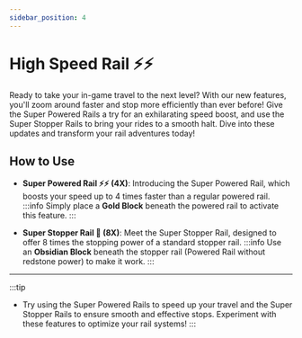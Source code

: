 ```yaml
---
sidebar_position: 4
---
```



# High Speed Rail ⚡⚡

Ready to take your in-game travel to the next level? With our new features, you'll zoom around faster and stop more efficiently than ever before! Give the Super Powered Rails a try for an exhilarating speed boost, and use the Super Stopper Rails to bring your rides to a smooth halt. Dive into these updates and transform your rail adventures today!

## How to Use

- **Super Powered Rail ⚡⚡ (4X)**: Introducing the Super Powered Rail, which boosts your speed up to 4 times faster than a regular powered rail. 
    :::info
        Simply place a **<gold>Gold Block</gold>** beneath the powered rail to activate this feature.
    :::

- **Super Stopper Rail 🛑 (8X)**: Meet the Super Stopper Rail, designed to offer 8 times the stopping power of a standard stopper rail. 
    :::info
        Use an **Obsidian Block** beneath the stopper rail (Powered Rail without redstone power) to make it work.
    :::

---

:::tip
- Try using the Super Powered Rails to speed up your travel and the Super Stopper Rails to ensure smooth and effective stops. Experiment with these features to optimize your rail systems!
:::

<History />